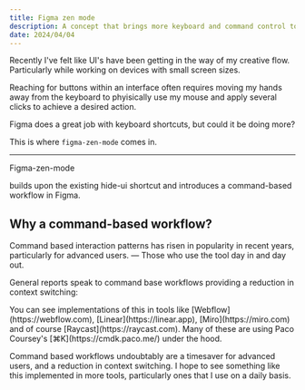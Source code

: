 ```yaml
---
title: Figma zen mode
description: A concept that brings more keyboard and command control to figma.
date: 2024/04/04
---
```


<CompPlayer url="https://player.vimeo.com/930249725?autoplay" />
Recently I've felt like UI's have been getting in the way of my creative flow. Particularly
while working on devices with small screen sizes.

Reaching for buttons within an interface often requires moving my hands away from the keyboard to phyisically use my mouse and apply several clicks to achieve a desired action.

Figma does a great job with keyboard shortcuts, but could it be doing more?

This is where `figma-zen-mode` comes in.

---

<Comment text="Inspired by VIM and zen-mode within VS Code"><p>Figma-zen-mode</p></Comment> builds upon the existing hide-ui shortcut and introduces a command-based
workflow in Figma.

## Why a command-based workflow?

Command based interaction patterns has risen in popularity in recent years, particularly for advanced users. — Those who use the tool day in and day out.

General reports speak to command base workflows providing a reduction in context switching:

<div className="mx-auto flex max-w-2xl justify-center">
  <Tweet id="1755260224519458893" />
</div>
You can see implementations of this in tools like [Webflow](https://webflow.com),
[Linear](https://linear.app), [Miro](https://miro.com) and of course [Raycast](https://raycast.com).
Many of these are using Paco Coursey's [⌘K](https://cmdk.paco.me/) under the hood.

Command based workflows undoubtably are a timesaver for advanced users, and a reduction in context switching. I hope to see something like this implemented in more tools, particularly ones that I use on a daily basis.
